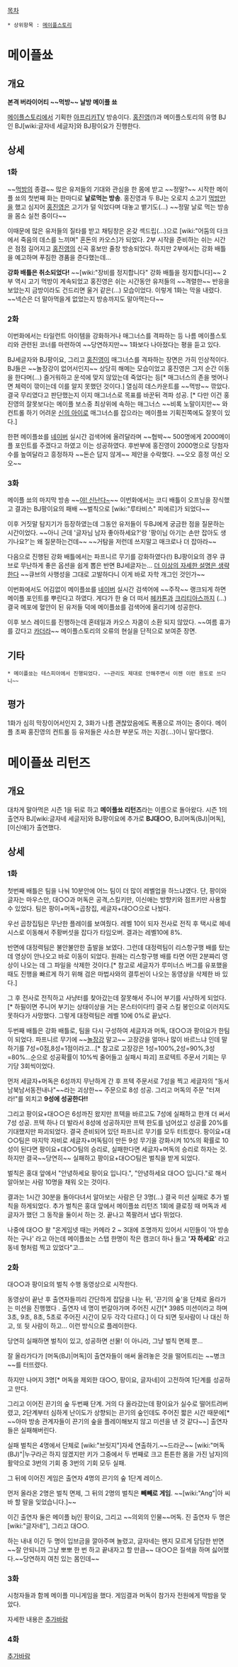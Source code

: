 [[목차]]
 * 상위항목 : [[메이플스토리]]

= 메이플쑈 =
== 개요 ==
'''본격 버라이어티 ~~먹방~~ 날방 메이플 쑈'''

[[메이플스토리]]에서 기획한 [[아프리카TV]] 방송이다. [[홍진영]](!)과 메이플스토리의 유명 BJ인 BJ[wiki:글자네 세글자]와 BJ팡이요가 진행한다.

== 상세 ==
=== 1화 ===
~~[[먹방]]의 종결~~ 많은 유저들의 기대와 관심을 한 몸에 받고 ~~정말?~~ 시작한 메이플 쑈의 첫번째 화는 한마디로 '''날로먹는 방송'''. 홍진영과 두 BJ는 오로지 소고기 [[먹방]]만을 했고 심지어 [[홍진영]]은 고기가 덜 익었다며 대놓고 뱉기도(...) ~~정말 날로 먹는 방송을 몸소 실천 중이다~~

이때문에 많은 유저들의 질타를 받고 채팅창은 온갖 섹드립(...)으로 [wiki:"어둠의 다크에서 죽음의 데스를 느끼며" 혼돈의 카오스]가 되었다. 2부 시작을 준비하는 쉬는 시간은 점점 길어지고 [[홍진영]]의 신곡 홍보만 줄창 방송되었다. 하지만 2부에서는 강화 배틀을 예고하며 푸짐한 경품을 준다했는데...

'''강화 배틀은 취소되었다!''' ~~[wiki:"장비를 정지합니다" 강화 배틀을 정지합니다]~~ 2부 역시 고기 먹방이 계속되었고 홍진영은 쉬는 시간동안 유저들의 ~~격렬한~~ 반응을 보았는지 금방이라도 건드리면 울거 같은(...) 모습이었다. 이렇게 1화는 막을 내렸다. ~~넥슨은 더 말아먹을게 없었는지 방송까지도 말아먹는다~~
=== 2화 ===
이번화에서는 타일런트 아이템을 강화하거나 매그너스를 격파하는 등 나름 메이플스토리와 관련된 코너를 마련하여 ~~당연하지만~~ 1화보다 나아졌다는 평을 듣고 있다.

BJ세글자와 BJ팡이요, 그리고 [[홍진영]]이 매그너스를 격파하는 장면은 가히 인상적이다. BJ들은 ~~놀장강이 없어서인지~~ 상당히 해메는 모습이었고 홍진영은 그저 순간 이동을 한다며(...) 즐거워하고 운석에 맞지 않았는데 죽었다는 등[* 매그너스의 존을 벗어나면 체력이 깎이는데 이를 알지 못했던 것이다.] 열심히 데스카운트를 ~~먹방~~ 깎았다. 결국 무리였다고 판단했는지 이지 매그너스로 목표를 바꾼뒤 격파 성공. [* 다만 이건 홍진영의 잘못보다는 메이플 보스중 최상위에 속하는 매그너스 ~~비록 노말이지만~~ 와 컨트롤 하기 어려운 [[신의 아이]]로 매그너스를 잡으라는 메이플쑈 기획진쪽에도 잘못이 있다.]

한편 메이플쑈를 [[네이버]] 실시간 검색어에 올려달라며 ~~협박~~ 500명에게 2000메이플 포인트를 주겠다고 하였고 이는 성공하였다. 후반부에 홍진영이 2000명으로 당첨자 수를 높여달라고 흥정하자 ~~돈슨 답지 않게~~ 제안을 수락했다. ~~오오 흥정 여신 오오~~
=== 3화 ===
메이플 쑈의 마지막 방송 ~~[[야! 신난다~]]~~ 이번화에서는 코디 배틀이 오프닝을 장식했고 결과는 BJ팡이요의 패배 ~~벌칙으로 [wiki:"루타비스" 피에르]가 되었다~~ 

이후 거짓말 탐지기가 등장하였는데 그동안 유저들이 두BJ에게 궁금한 점을 질문하는 시간이었다. ~~아니 근데 '글자님 남자 좋아하세요?'랑 '팡이님 아기는 손만 잡아도 생기나요?'는 왜 질문하는건데~~ ~~거탐을 저런데 쓰지말고 매크로나 더 잡아라~~

다음으로 진행된 강화 배틀에서는 파프니르 무기를 강화하였다(!) BJ팡이요의 경우 큐브로 무난하게 좋은 옵션을 쉽게 뽑은 반면 BJ세글자는... [[더 이상의 자세한 설명은 생략한다]] ~~큐브의 사행성을 그대로 고발하다니 이게 바로 자학 개그인 것인가~~

이번화에서도 어김없이 메이플쑈를 [[네이버]] 실시간 검색어에 ~~주작~~ 랭크되게 하면 메이플 포인트를 뿌린다고 하였다. 게다가 한 술 더 떠서 [[헤카톤]]과 [[크리티아스]]까지 (...) 결국 메포에 혈안이 된 유저들 덕에 메이플쑈를 검색어에 올리기에 성공한다.

이후 보스 레이드를 진행하는데 혼테일과 카오스 자쿰이 소환 되지 않았다. ~~여름 휴가를 갔다고 [[카더라]]~~ 메이플스토리의 오류의 현실을 단적으로 보여준 장면.
== 기타 ==
 * 메이플쑈는 테스피아에서 진행되었다. ~~관리도 제대로 안해주면서 이젠 이런 용도로 쓰다니~~

== 평가 ==
1화가 심히 막장이어서인지 2, 3화가 나름 괜찮았음에도 폭풍으로 까이는 중이다. 메이플 초짜 홍진영의 컨트롤 등 유저들은 사소한 부분도 까는 지경(...)이니 말다했다.
= 메이플쑈 리턴즈 =
== 개요 ==
대차게 말아먹은 시즌 1을 뒤로 하고 '''메이플쑈 리턴즈'''라는 이름으로 돌아왔다. 시즌 1의 출연자 BJ[wiki:글자네 세글자]와 BJ팡이요에 추가로 '''BJ대○○''', BJ[머독(BJ)|머독], [이신애]가 출연했다.
== 상세 ==
=== 1화 ===
첫번째 배틀은 팀을 나눠 10분안에 어느 팀이 더 많이 레벨업을 하느냐였다. 단, 팡이와 글자는 마우스만, 대○○과 머독은 공격,스킬키만, 이신애는 방향키와 점프키만 사용할수 있었다. 팀은 팡이+머독=곱창집, 세글자+대○○으로 나눴다.

우선 곱창집팀은 무난한 플레이를 보여줬다. 레벨 10이 되자 전사로 전직 후 택시로 헤네시스로 이동해서 주황버섯을 잡다가 타임오버. 결과는 레벨10에 8%.

반면에 대정력팀은 불안불안한 출발을 보였다. 그런데 대정력팀이 리스항구행 배를 탔는데 영상이 안나오고 바로 이동이 되었다. 원래는 리스항구행 배를 타면 어떤 2분짜리 영상이 나오는 데 그 파일을 삭제한 것이다.[* 참고로 세글자가 루미너스 버그를 유포했을 때도 진행을 빠르게 하기 위해 검은 마법사와의 결투씬이 나오는 동영상을 삭제한 바 있다.]

그 후 전사로 전직하고 사냥터를 찾아갔는데 잘못해서 주니어 부기를 사냥하게 되었다. [* 하필이면 주니어 부기는 상태이상을 거는 몬스터이다!!] 결국 스킬 봉인으로 이러지도 못하다가 사망했다. 그렇게 대정력팀은 레벨 10에 0%로 끝났다.

두번째 배틀은 강화 배틀로, 팀을 다시 구성하여 세글자과 머독, 대○○과 팡이요가 한팀이 되었다. 파프니르 무기에 ~~[[놀장강]] 말고~~ 고장강을 얼마나 많이 바르느냐 인데 말하기를 7성=0점,8성=1점이라고...[* 참고로 고장강은 1성=100%,2성=90%,3성=80%...순으로 성공확률이 10%씩 줄어들고 실패시 파괴] 프로텍트 주문서 기회는 무기당 3회씩이었다.

먼저 세글자+머독은 6성까지 무난하게 간 후 프텍 주문서로 7성을 찍고 세글자의 "동서남북남서동전내나"~~라는 괴상한~~ 주문으로 8성 성공. 그리고 머독의 주문 "터져라!"를 외치고 '''9성에 성공한다!!''' 

그리고 팡이요+대○○은 6성까진 왔지만 프텍을 바르고도 7성에 실패하고 한개 더 써서 7성 성공. 프텍 하나 더 발라서 8성에 성공하지만 프텍 한도를 넘어섰고 성공률 20%를 기대했지만 파괴되었다. 결국 준비되어 있던 파프니르 무기를 모두 터트렸다. 팡이요+대○○팀은 마지막 자비로 세글자+머독팀이 만든 9성 무기을 강화시켜 10%의 확률로 10성이 된다면 팡이요+대○○팀의 승리로, 실패한다면 세글자+머독의 승리로 하자는 것. 하지만 결국~~당연히~~ 실패하고 팡이요+대○○팀은 벌칙을 받게 되었다.

벌칙은 홍대 앞에서 "안녕하세요 팡이요 입니다.", "안녕하세요 대○○ 입니다."로 해서 알아보는 사람 10명을 채워 오는 것이다.

결과는 1시간 30분을 돌아다녀서 알아보는 사람은 단 3명(...) 결국 미션 실패로 추가 벌칙을 하게되었다. 추가 벌칙은 홍대 앞에서 메이플쑈 리턴즈 1회에 클로징 때 머독과 세글자가 했던 그 동작을 둘이서 하는 것. 끝나고 쪽팔려서 냅다 뛰었다.

나중에 대○○ 왈 "온게임넷 때는 카메라 2 ~ 3대에 조명까지 있어서 시민들이 '아 방송 하는 구나' 라고 아는데 메이플쑈는 스탭 한명이 작은 캠코더 하나 들고 ''''자 하세요'''' 라고 동네 형처럼 찍고 있었다"고...

=== 2화 ===
대○○과 팡이요의 벌칙 수행 동영상으로 시작한다.

동영상이 끝난 후 출연자들끼리 간단하게 잡담을 나눈 뒤, '끈기의 숲'을 단체로 올라가는 미션을 진행했다
.
출연자 네 명이 번갈아가며 주어진 시간[* 3985 미션이라고 하며 3초, 9초, 8초, 5초로 주어진 시간이 모두 각각 다르다.] 이 다 되면 뒷사람이 나 대신 하고, 또 뒷 사람이 하고… 이런 방식으로 플레이한다.

당연히 실패하면 벌칙이 있고, 성공하면 선물! 이 아니라, 그냥 벌칙 면제 뿐…

잘 올라가다가 [머독(BJ)|머독]이 출연자들이 애써 올려놓은 것을 떨어트리는 ~~병크~~를 터뜨렸다.

하지만 나머지 3명[* 머독을 제외한 대○○, 팡이요, 글자네]이 고전하여 1단계를 성공하고 만다.

그리고 이어진 끈기의 숲 두번째 단계. 거의 다 올라갔는데 팡이요가 실수로 떨어트려버렸고, 2단계부터 심하게 난이도가 상향되는 끈기의 숲인데도 주어진 짧은 시간 때문에[* ~~아마 방송 관계자들이 끈기의 숲을 플레이해보지 않고 미션을 낸 것 같다~~] 출연자들은 실패해버린다.

실패 벌칙은 4명에서 단체로 [wiki:"브릿지"]자세 연출하기.~~드라군~~ [wiki:"머독(BJ)"|누구라곤 하지 않겠지만 키가 그중에서 두 번째로 크고 튼튼한 몸을 가진 남자]의 활약으로 3번의 기회 중 3번의 기회 모두 실패.

그 뒤에 이어진 게임은 출연자 4명의 끈기의 숲 1단계 레이스.

먼저 올라온 2명은 벌칙 면제, 그 뒤의 2명의 벌칙은 '''빼빼로 게임'''. ~~[wiki:"Ang"|아 씨바 할 말을 잊었습니다.]~~

이긴 출연자 둘은 메이플 bj인 팡이요, 그리고 ~~의외의 인물~~머독. 진 출연자 두 명은 [wiki:"글자네"], 그리고 대○○.

하는 내내 이긴 두 명이 입브금을 깔아주며 놀렸고, 글자네는 왠지 모르게 담담한 반면~~잘 안되니까 그냥 뽀뽀 한 번 하고 끝내자고 할 만큼~~ 대○○은 질색을 하며 싫어했다.~~당연하지 여친 있는 몸인데~~
=== 3화 ===
시청자들과 함께 메이플 미니게임을 했다. 게임결과 머독이 참가자 전원에게 딱밤을 맞았다.

자세한 내용은 [[추가바람]]
=== 4화 ===
[[추가바람]]
